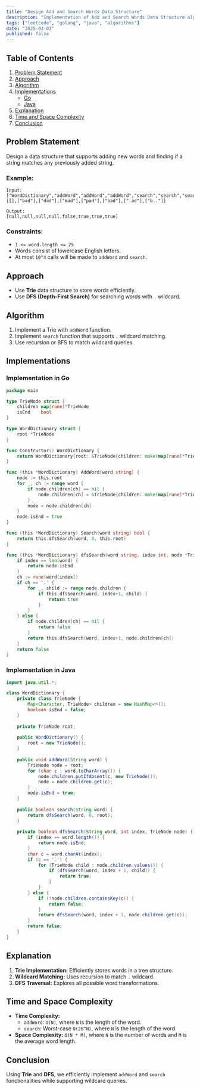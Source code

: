 ```yaml
---
title: "Design Add and Search Words Data Structure"
description: "Implementation of Add and Search Words Data Structure algorithm in Go and Java."
tags: ["leetcode", "golang", "java", "algorithms"]
date: "2025-03-03"
published: false
---
```


## Table of Contents

1. [Problem Statement](#problem-statement)
2. [Approach](#approach)
3. [Algorithm](#algorithm)
4. [Implementations](#implementations)
   - [Go](#implementation-in-go)
   - [Java](#implementation-in-java)
5. [Explanation](#explanation)
6. [Time and Space Complexity](#time-and-space-complexity)
7. [Conclusion](#conclusion)

## Problem Statement

Design a data structure that supports adding new words and finding if a string matches any previously added string.

### Example:

```
Input:
["WordDictionary","addWord","addWord","addWord","search","search","search","search"]
[[],["bad"],["dad"],["mad"],["pad"],["bad"],[".ad"],["b.."]]

Output:
[null,null,null,null,false,true,true,true]
```

### Constraints:

- `1 <= word.length <= 25`
- Words consist of lowercase English letters.
- At most `10^4` calls will be made to `addWord` and `search`.

## Approach

- Use **Trie** data structure to store words efficiently.
- Use **DFS (Depth-First Search)** for searching words with `.` wildcard.

## Algorithm

1. Implement a Trie with `addWord` function.
2. Implement `search` function that supports `.` wildcard matching.
3. Use recursion or BFS to match wildcard queries.

## Implementations

### Implementation in Go

```go
package main

type TrieNode struct {
    children map[rune]*TrieNode
    isEnd    bool
}

type WordDictionary struct {
    root *TrieNode
}

func Constructor() WordDictionary {
    return WordDictionary{root: &TrieNode{children: make(map[rune]*TrieNode)}}
}

func (this *WordDictionary) AddWord(word string) {
    node := this.root
    for _, ch := range word {
        if node.children[ch] == nil {
            node.children[ch] = &TrieNode{children: make(map[rune]*TrieNode)}
        }
        node = node.children[ch]
    }
    node.isEnd = true
}

func (this *WordDictionary) Search(word string) bool {
    return this.dfsSearch(word, 0, this.root)
}

func (this *WordDictionary) dfsSearch(word string, index int, node *TrieNode) bool {
    if index == len(word) {
        return node.isEnd
    }
    ch := rune(word[index])
    if ch == '.' {
        for _, child := range node.children {
            if this.dfsSearch(word, index+1, child) {
                return true
            }
        }
    } else {
        if node.children[ch] == nil {
            return false
        }
        return this.dfsSearch(word, index+1, node.children[ch])
    }
    return false
}
```

### Implementation in Java

```java
import java.util.*;

class WordDictionary {
    private class TrieNode {
        Map<Character, TrieNode> children = new HashMap<>();
        boolean isEnd = false;
    }
    
    private TrieNode root;
    
    public WordDictionary() {
        root = new TrieNode();
    }
    
    public void addWord(String word) {
        TrieNode node = root;
        for (char c : word.toCharArray()) {
            node.children.putIfAbsent(c, new TrieNode());
            node = node.children.get(c);
        }
        node.isEnd = true;
    }
    
    public boolean search(String word) {
        return dfsSearch(word, 0, root);
    }
    
    private boolean dfsSearch(String word, int index, TrieNode node) {
        if (index == word.length()) {
            return node.isEnd;
        }
        char c = word.charAt(index);
        if (c == '.') {
            for (TrieNode child : node.children.values()) {
                if (dfsSearch(word, index + 1, child)) {
                    return true;
                }
            }
        } else {
            if (!node.children.containsKey(c)) {
                return false;
            }
            return dfsSearch(word, index + 1, node.children.get(c));
        }
        return false;
    }
}
```

## Explanation

1. **Trie Implementation:** Efficiently stores words in a tree structure.
2. **Wildcard Matching:** Uses recursion to match `.` wildcard.
3. **DFS Traversal:** Explores all possible word transformations.

## Time and Space Complexity

- **Time Complexity:**
  - `addWord`: `O(N)`, where `N` is the length of the word.
  - `search`: Worst-case `O(26^N)`, where `N` is the length of the word.
- **Space Complexity:** `O(N * M)`, where `N` is the number of words and `M` is the average word length.

## Conclusion

Using **Trie** and **DFS**, we efficiently implement `addWord` and `search` functionalities while supporting wildcard queries.
